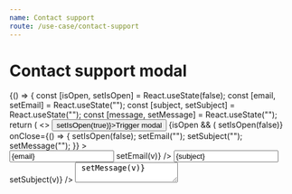 ```yaml
---
name: Contact support
route: /use-case/contact-support
---
```



# Contact support modal

<Playground>
    {() => {
        const [isOpen, setIsOpen] = React.useState(false);
        const [email, setEmail] = React.useState("");
        const [subject, setSubject] = React.useState("");
        const [message, setMessage] = React.useState("");
        return (
            <>
                <Button variant="primary" onClick={() => setIsOpen(true)}>Trigger modal</Button>
                {isOpen && (
                    <Modal
                        title="Contact support"
                        onSubmit={() => setIsOpen(false)}
                        onClose={() => {
                            setIsOpen(false);
                            setEmail("");
                            setSubject("");
                            setMessage("");
                        }}
                    >
                        <Form>
                            <Input
                                label="E-mail"
                                value={email}
                                onChange={(v) => setEmail(v)}
                            />
                            <Input
                                label="Subject"
                                value={subject}
                                onChange={(v) => setSubject(v)}
                            />
                            <Textarea
                                label="Message"
                                value={message}
                                onChange={(v) => setMessage(v)}
                            />
                        </Form>
                    </Modal>
                )}
            </>
        );
    }}

</Playground>
